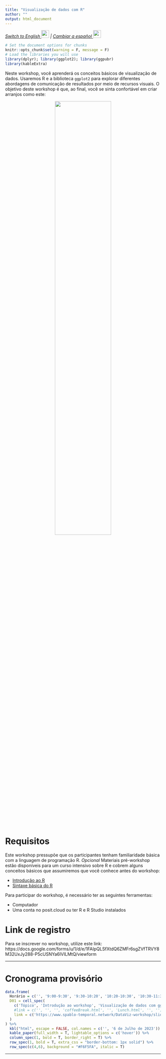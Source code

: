 ```yaml
---
title: "Visualização de dados com R"
author: ""
output: html_document
---
```


<em>
[Switch to English ![](img/flag_us.gif){width="25"}](https://www.spablo-temporal.network/DataViz-workshop/) | [Cambiar a español  ![](img/flag_mx.gif){width="25"}](https://www.spablo-temporal.network/DataViz-workshop/ES/index.html)
</em>

```r
# Set the document options for chunks
knitr::opts_chunk$set(warning = F, message = F)
# Load the libraries you will use
library(dplyr); library(ggplot2); library(ggpubr)
library(kableExtra)
```

Neste workshop, você aprenderá os conceitos básicos de visualização de dados. Usaremos R e a biblioteca `ggplot2` para explorar diferentes abordagens de comunicação de resultados por meio de recursos visuais. O objetivo deste workshop é que, ao final, você se sinta confortável em criar arranjos como este:

<center>
![](img/0_figArrangement.png){width="60%"}
</center>

# Requisitos

Este workshop pressupõe que os participantes tenham familiaridade básica com a linguagem de programação R. *Opcional* Materiais pré-workshop estão disponíveis para um curso intensivo sobre R e cobrem alguns conceitos básicos que assumiremos que você conhece antes do workshop:

-   [Introdução ao R](0a_Intro_RstudioMarkdown.html)
-   [Sintaxe básica do R](0b_RandTidyverse.html)

Para participar do workshop, é necessário ter as seguintes ferramentas:

-   Computador
-   Uma conta no posit.cloud ou ter R e R Studio instalados

# Link de registro

Para se inscrever no workshop, utilize este link: https://docs.google.com/forms/u/1/d/e/1FAIpQLSfXtdQ6ZMFr6sgZVfTRVY8M32UxJy288-P5cUSNYa6IVILMtQ/viewform

------------

# Cronograma provisório

```r
data.frame(
  Horário = c('', '9:00-9:30', '9:30-10:20', '10:20-10:30', '10:30-11:30', '11:30-12:15', '12:15-13:00', '13:00-14:00'),
  D01 = cell_spec(
    c('Tópico', 'Introdução ao workshop', 'Visualização de dados com ggplot', 'Intervalo', 'Customização adicional', 'Almoço', 'Arranjos de figuras', 'Além da visualização estática'), 'html',
    #link = c('', '', '', 'coffeeBreak.html', '', 'Lunch.html', '', '')
    link = c('https://www.spablo-temporal.network/DataViz-workshop/slides.html#/title-slide', 'https://www.spablo-temporal.network/DataViz-workshop/slides.html#/title-slide', 'DataViz_I.html', 'coffeeBreak.html', 'DataViz_II.html', 'Lunch.html', 'DataViz_III.html', 'DataViz_IV.html')
  )
) %>%
  kbl("html", escape = FALSE, col.names = c('', '6 de Julho de 2023')) %>%
  kable_paper(full_width = T, lightable_options = c('hover')) %>%
  column_spec(1, bold = T, border_right = T) %>%
  row_spec(1, bold = T, extra_css = "border-bottom: 1px solid") %>%
  row_spec(c(4,6), background = "#F6F5FA", italic = T)

```

----